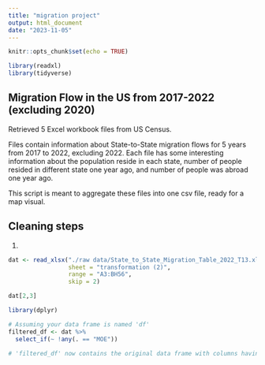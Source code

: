 ---
title: "migration project"
output: html_document
date: "2023-11-05"
---

```{r setup, include=FALSE}
knitr::opts_chunk$set(echo = TRUE)
```

```{r}
library(readxl)
library(tidyverse)
```

## Migration Flow in the US from 2017-2022 (excluding 2020)

Retrieved 5 Excel workbook files from US Census.

Files contain information about State-to-State migration flows for 5 years from 2017 to 2022, excluding 2022. Each file has some interesting information about the population reside in each state, number of people resided in different state one year ago, and number of people was abroad one year ago.

This script is meant to aggregate these files into one csv file, ready for a map visual.

## Cleaning steps

1.  

```{r}
dat <- read_xlsx("./raw data/State_to_State_Migration_Table_2022_T13.xlsx",
                 sheet = "transformation (2)",
                 range = "A3:BH56",
                 skip = 2)
```

```{r}
dat[2,3]
```

```{r}
library(dplyr)

# Assuming your data frame is named 'df'
filtered_df <- dat %>%
  select_if(~ !any(. == "MOE"))

# 'filtered_df' now contains the original data frame with columns having "MOE" as values removed.

```
